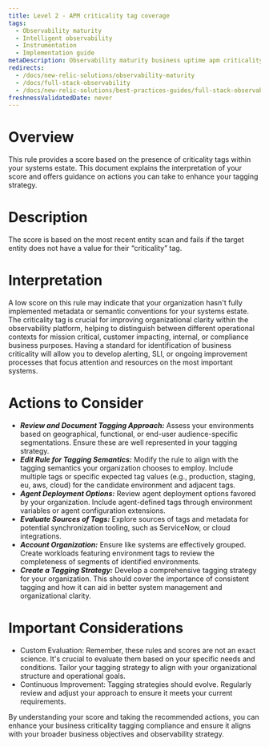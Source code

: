 ```yaml
---
title: Level 2 - APM criticality tag coverage
tags:
  - Observability maturity
  - Intelligent observability
  - Instrumentation
  - Implementation guide
metaDescription: Observability maturity business uptime apm criticality tag coverage
redirects:
  - /docs/new-relic-solutions/observability-maturity
  - /docs/full-stack-observability
  - /docs/new-relic-solutions/best-practices-guides/full-stack-observability
freshnessValidatedDate: never
---
```


# Overview

This rule provides a score based on the presence of criticality tags within your systems estate. This document explains the interpretation of your score and offers guidance on actions you can take to enhance your tagging strategy.

# Description

The score is based on the most recent entity scan and fails if the target entity does not have a value for their “criticality” tag.

# Interpretation

A low score on this rule may indicate that your organization hasn't fully implemented metadata or semantic conventions for your systems estate. The criticality tag is crucial for improving organizational clarity within the observability platform, helping to distinguish between different operational contexts for mission critical, customer impacting, internal, or compliance business purposes. Having a standard for identification of business criticality will allow you to develop alerting, SLI, or ongoing improvement processes that focus attention and resources on the most important systems.

# Actions to Consider

- ***Review and Document Tagging Approach:*** Assess your environments based on geographical, functional, or end-user audience-specific segmentations. Ensure these are well represented in your tagging strategy.
- ***Edit Rule for Tagging Semantics:*** Modify the rule to align with the tagging semantics your organization chooses to employ. Include multiple tags or specific expected tag values (e.g., production, staging, eu, aws, cloud) for the candidate environment and adjacent tags.
- ***Agent Deployment Options:*** Review agent deployment options favored by your organization. Include agent-defined tags through environment variables or agent configuration extensions.
- ***Evaluate Sources of Tags:*** Explore sources of tags and metadata for potential synchronization tooling, such as ServiceNow, or cloud integrations.
- ***Account Organization:*** Ensure like systems are effectively grouped. Create workloads featuring environment tags to review the completeness of segments of identified environments.
- ***Create a Tagging Strategy:*** Develop a comprehensive tagging strategy for your organization. This should cover the importance of consistent tagging and how it can aid in better system management and organizational clarity.

# Important Considerations

* Custom Evaluation: Remember, these rules and scores are not an exact science. It's crucial to evaluate them based on your specific needs and conditions. Tailor your tagging strategy to align with your organizational structure and operational goals.
* Continuous Improvement: Tagging strategies should evolve. Regularly review and adjust your approach to ensure it meets your current requirements.

By understanding your score and taking the recommended actions, you can enhance your business criticality tagging compliance and ensure it aligns with your broader business objectives and observability strategy.
